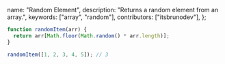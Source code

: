   name: "Random Element",
  description: "Returns a random element from an array.",
  keywords: ["array", "random"],
  contributors: ["itsbrunodev"],
};

```javascript
function randomItem(arr) {
  return arr[Math.floor(Math.random() * arr.length)];
}
```

```javascript
randomItem([1, 2, 3, 4, 5]); // 3
```
